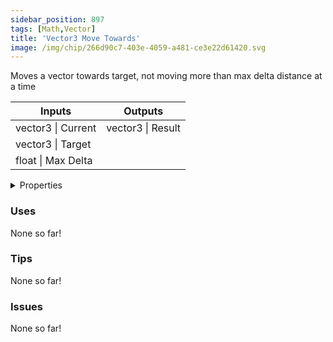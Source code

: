 ```yaml
---
sidebar_position: 897
tags: [Math,Vector]
title: 'Vector3 Move Towards'
image: /img/chip/266d90c7-403e-4059-a481-ce3e22d61420.svg
---
```


Moves a vector towards target, not moving more than max delta distance at a time



<IChip uuid="266d90c7-403e-4059-a481-ce3e22d61420"/>

<table><thead><tr><th>Inputs</th><th>Outputs</th></tr></thead><tbody><tr><td>vector3 | Current</td><td>vector3 | Result</td></tr><tr><td>vector3 | Target</td><td /></tr><tr><td>float | Max Delta</td><td /></tr></tbody></table>

<details>
  <summary>Properties</summary>
  <div>
    <div>
    <table>
      <tbody>
        <tr>
          <td>Is beta required?</td>
          <td>No</td>
        </tr>
        <tr>
          <td>Is chip a trolling risk?</td>
          <td>No</td>
        </tr>
        <tr>
          <td>Is chip a role assignment risk?</td>
          <td>No</td>
        </tr>
        <tr>
          <td>Chip UUID</td>
          <td>266d90c7-403e-4059-a481-ce3e22d61420</td>
        </tr>
        <tr>
          <td>Room availability</td>
          <td>Available everywhere</td>
        </tr>
      </tbody>
    </table>
    </div>
  </div>
</details>

### Uses

None so far!

### Tips

None so far!

### Issues

None so far!